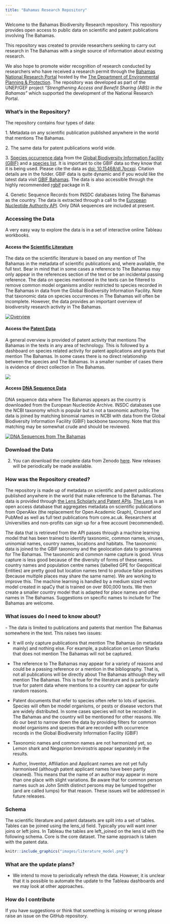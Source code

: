 ```yaml
---
title: "Bahamas Research Repository"
---
```


Welcome to the Bahamas Biodiversity Research repository. This repository provides open access to public data on scientific and patent publications involving The Bahamas.

This repository was created to provide researchers seeking to carry out research in The Bahamas with a single source of information about existing research.

We also hope to promote wider recognition of research conducted by researchers who have received a research permit through the [Bahamas National Research Portal](https://www.depp.gov.bs/research-permits/) hosted by the [The Department of Environmental Planning & Protection](https://www.depp.gov.bs/). The repository was developed as part of the UNEP/GEF project *"Strengthening Access and Benefit Sharing (ABS) in the Bahamas"* which supported the development of the National Research Portal.

### What's in the Repository?

The repository contains four types of data:

1\. Metadata on any scientific publication published anywhere in the world that mentions The Bahamas.

2\. The same data for patent publications world wide.

3\. [Species occurrence data](https://github.com/oneworldanalytics/bahamas-research/blob/master/data/taxonomy/gbif-bahamas.zip) from the [Global Biodiversity Information Facility (GBIF)](https://www.gbif.org/) and a [species list](). It is important to cite GBIF data so they know that it is being used. Please cite the data as [doi: 10.15468/dl.7pcxpj](https://doi.org/10.15468/dl.7pcxpj). Citation details are in the folder. GBIF data is quite dynamic and if you would like the latest data visit [GBIF Bahamas](https://www.gbif.org/country/BS/summary). The data is also accessible through the highly recommended [rgbif](https://github.com/ropensci/rgbif) package in R.

4\. Genetic Sequence Records from INSDC databases listing The Bahamas as the country. The data is extracted through a call to the [European Nucleotide Authority API](https://www.ebi.ac.uk/ena/browser/home). Only DNA sequences are included at present.

### Accessing the Data

A very easy way to explore the data is in a set of interactive online Tableau workbooks.

#### Access the [Scientific Literature](https://public.tableau.com/app/profile/one.world.analytics/viz/bahamas_research/Overview?publish=yes)

The data on the scientific literature is based on any mention of The Bahamas in the metadata of scientific publications and, where available, the full text. Bear in mind that in some cases a reference to The Bahamas may only appear in the references section of the text or be an incidental passing reference. The data on species mentioned in the texts can be filtered to remove common model organisms and/or restricted to species recorded in The Bahamas in data from the Global Biodiversity Information Facility. Note that taxonomic data on species occurrences in The Bahamas will often be incomplete. However, the data provides an important overview of biodiversity research activity in The Bahamas.

```{=html}
<div class='tableauPlaceholder' id='viz1668704829145' style='position: relative'><noscript><a href='#'><img alt='Overview ' src='https:&#47;&#47;public.tableau.com&#47;static&#47;images&#47;ba&#47;bahamas_research&#47;Overview&#47;1_rss.png' style='border: none' /></a></noscript><object class='tableauViz'  style='display:none;'><param name='host_url' value='https%3A%2F%2Fpublic.tableau.com%2F' /> <param name='embed_code_version' value='3' /> <param name='site_root' value='' /><param name='name' value='bahamas_research&#47;Overview' /><param name='tabs' value='no' /><param name='toolbar' value='yes' /><param name='static_image' value='https:&#47;&#47;public.tableau.com&#47;static&#47;images&#47;ba&#47;bahamas_research&#47;Overview&#47;1.png' /> <param name='animate_transition' value='yes' /><param name='display_static_image' value='yes' /><param name='display_spinner' value='yes' /><param name='display_overlay' value='yes' /><param name='display_count' value='yes' /><param name='language' value='en-GB' /><param name='filter' value='publish=yes' /></object></div>                <script type='text/javascript'>                    var divElement = document.getElementById('viz1668704829145');                    var vizElement = divElement.getElementsByTagName('object')[0];                    if ( divElement.offsetWidth > 800 ) { vizElement.style.width='100%';vizElement.style.height=(divElement.offsetWidth*0.75)+'px';} else if ( divElement.offsetWidth > 500 ) { vizElement.style.width='100%';vizElement.style.height=(divElement.offsetWidth*0.75)+'px';} else { vizElement.style.width='100%';vizElement.style.height='1477px';}                     var scriptElement = document.createElement('script');                    scriptElement.src = 'https://public.tableau.com/javascripts/api/viz_v1.js';                    vizElement.parentNode.insertBefore(scriptElement, vizElement);                </script>
```
<div>

</div>

#### Access the [Patent Data](https://public.tableau.com/app/profile/one.world.analytics/viz/bahamas_patent/Overview)

A general overview is provided of patent activity that mentions The Bahamas in the texts in any area of technology. This is followed by a dashboard on species related activity for patent applications and grants that mention The Bahamas. In some cases there is no direct relationship between the species and The Bahamas. In a smaller number of cases there is evidence of direct collection in The Bahamas.

```{=html}
<div class='tableauPlaceholder' id='viz1668711245953' style='position: relative'><noscript><a href='https:&#47;&#47;research.depp.gov.bs&#47;'><img alt=' ' src='https:&#47;&#47;public.tableau.com&#47;static&#47;images&#47;ba&#47;bahamas_patent&#47;Overview&#47;1_rss.png' style='border: none' /></a></noscript><object class='tableauViz'  style='display:none;'><param name='host_url' value='https%3A%2F%2Fpublic.tableau.com%2F' /> <param name='embed_code_version' value='3' /> <param name='site_root' value='' /><param name='name' value='bahamas_patent&#47;Overview' /><param name='tabs' value='yes' /><param name='toolbar' value='yes' /><param name='static_image' value='https:&#47;&#47;public.tableau.com&#47;static&#47;images&#47;ba&#47;bahamas_patent&#47;Overview&#47;1.png' /> <param name='animate_transition' value='yes' /><param name='display_static_image' value='yes' /><param name='display_spinner' value='yes' /><param name='display_overlay' value='yes' /><param name='display_count' value='yes' /><param name='language' value='en-GB' /></object></div>                <script type='text/javascript'>                    var divElement = document.getElementById('viz1668711245953');                    var vizElement = divElement.getElementsByTagName('object')[0];                    if ( divElement.offsetWidth > 800 ) { vizElement.style.width='100%';vizElement.style.height=(divElement.offsetWidth*0.75)+'px';} else if ( divElement.offsetWidth > 500 ) { vizElement.style.width='100%';vizElement.style.height=(divElement.offsetWidth*0.75)+'px';} else { vizElement.style.width='100%';vizElement.style.height='2000px';}                     var scriptElement = document.createElement('script');                    scriptElement.src = 'https://public.tableau.com/javascripts/api/viz_v1.js';                    vizElement.parentNode.insertBefore(scriptElement, vizElement);                </script>
```
<div>

</div>

#### Access [DNA Sequence Data](https://public.tableau.com/app/profile/one.world.analytics/viz/dnasequencesbahamas/SequenceOverview)

DNA sequence data where The Bahamas appears as the country is downloaded from the European Nucleotide Archive. INSDC databases use the NCBI taxonomy which is popular but is not a taxonomic authority. The data is joined by matching binomial names in NCBI with data from the Global Biodiversity Information Facility (GBIF) backbone taxonomy. Note that this matching may be somewhat crude and should be reviewed.

```{=html}
<div class='tableauPlaceholder' id='viz1668795548231' style='position: relative'><noscript><a href='#'><img alt='DNA Sequences from The Bahamas ' src='https:&#47;&#47;public.tableau.com&#47;static&#47;images&#47;dn&#47;dnasequencesbahamas&#47;SequenceOverview&#47;1_rss.png' style='border: none' /></a></noscript><object class='tableauViz'  style='display:none;'><param name='host_url' value='https%3A%2F%2Fpublic.tableau.com%2F' /> <param name='embed_code_version' value='3' /> <param name='site_root' value='' /><param name='name' value='dnasequencesbahamas&#47;SequenceOverview' /><param name='tabs' value='no' /><param name='toolbar' value='yes' /><param name='static_image' value='https:&#47;&#47;public.tableau.com&#47;static&#47;images&#47;dn&#47;dnasequencesbahamas&#47;SequenceOverview&#47;1.png' /> <param name='animate_transition' value='yes' /><param name='display_static_image' value='yes' /><param name='display_spinner' value='yes' /><param name='display_overlay' value='yes' /><param name='display_count' value='yes' /><param name='language' value='en-GB' /><param name='filter' value='publish=yes' /></object></div>                <script type='text/javascript'>                    var divElement = document.getElementById('viz1668795548231');                    var vizElement = divElement.getElementsByTagName('object')[0];                    if ( divElement.offsetWidth > 800 ) { vizElement.style.width='100%';vizElement.style.height=(divElement.offsetWidth*0.75)+'px';} else if ( divElement.offsetWidth > 500 ) { vizElement.style.width='100%';vizElement.style.height=(divElement.offsetWidth*0.75)+'px';} else { vizElement.style.width='100%';vizElement.style.height='1977px';}                     var scriptElement = document.createElement('script');                    scriptElement.src = 'https://public.tableau.com/javascripts/api/viz_v1.js';                    vizElement.parentNode.insertBefore(scriptElement, vizElement);                </script>
```
### Download the Data

2.  You can download the complete data from Zenodo [here](). New releases will be periodically be made available.

### How was the Repository created?

The repository is made up of metadata on scientific and patent publications published anywhere in the world that make reference to the Bahamas. The data is provided through [the Lens Scholarly and Patent APIs](https://docs.api.lens.org/). [The Lens](https://www.lens.org/) is an open access database that aggregates metadata on scientific publications from OpenAlex (the replacement for Open Academic Graph), Crossref and PubMed as well as full text publications from core.ac.uk. Researchers at Universities and non-profits can sign up for a free account (recommended).

The data that is retrieved from the API passes through a machine learning model that has been trained to identify taxonomic, common names, viruses, uninomial names, country names, locations and habitats. The taxonomic data is joined to the GBIF taxonomy and the geolocation data to geonames for The Bahamas. The taxonomic and common name capture is good. Virus capture is less good because of the diversity of forms of these names. country names and population centre names (labelled GPE for Geopolitical Entities) are pretty good but location names tend to produce false positives (because multiple places may share the same name). We are working to improve this. The machine learning is handled by a medium sized vector model created in spaCy that is trained on over 800,000 texts. We then create a smaller country model that is adapted for place names and other names in The Bahamas. Suggestions on specific names to include for The Bahamas are welcome.

### What issues do I need to know about?

\- The data is limited to publications and patents that mention The Bahamas somewhere in the text. This raises two issues:

-   It will only capture publications that mention The Bahamas (in metadata mainly) and nothing else. For example, a publication on Lemon Sharks that does not mention The Bahamas will not be captured.

-   The reference to The Bahamas may appear for a variety of reasons and could be a passing reference or a mention in the bibliography. That is, not all publications will be directly about The Bahamas although they will mention The Bahamas. This is true for the literature and is particularly true for patent data where mentions to a country can appear for quite random reasons.

-   Patent documents that refer to species often refer to lots of species. Species will often be model organisms, or pests or disease vectors that are widely distributed. In some cases species will not be recorded in The Bahamas and the country will be mentioned for other reasons. We do our best to narrow down the data by providing filters for common model organisms and species that are recorded with occurrence records in the Global Biodiversity Information Facility (GBIF)

-   Taxonomic names and common names are not harmonized yet, so Lemon shark and Negaprion brevirostris appear separately in the results.

-   Author, Inventor, Affiliation and Applicant names are not yet fully harmonised (although patent applicant names have been partly cleaned). This means that the name of an author may appear in more than one place with slight variations. Be aware that for common person names such as John Smith distinct persons may be lumped together (and are called lumps) for that reason. These issues will be addressed in future releases.

### Schema

The scientific literature and patent datasets are split into a set of tables. Tables can be joined using the lens_id field. Typically you will want inner joins or left joins. In Tableau the tables are left_joined on the lens id with the following schema. Core is the core dataset. The same approach is taken with the patent data.

```r
knitr::include_graphics("images/literature_model.png")
```

### What are the update plans?

-   We intend to move to periodically refresh the data. However, it is unclear that it is possible to automate the update to the Tableau dashboards and we may look at other approaches.

### How do I contribute

If you have suggestions or think that something is missing or wrong please raise an issue on the GitHub repository.
